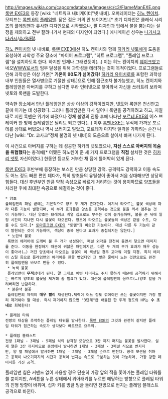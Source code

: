 http://images.wikia.com/capcomdatabase/images/c/c3/FlameManEXE.png
[[록맨 EXE3]]의 등장 [wiki: "네트워크 내비게이터"넷 내비]. 오퍼레이터는 [[히노 켄이치]]. 모티프는 [[록맨 6]]의 [[플레임맨]]. 닮은 점은 거의 안 보이지만.[* 초기 디자인은 클래식 시리즈의 플레임맨과 유사한 디자인으로 시작했으나, 팔 디자인과 입에서 불을 뿜는다는 설정을 제외하고 전부 잘려나가서 현재의 디자인이 되었다.]
애니메이션 성우는 [[나가사코 타카시]]/[[추가바람]].

[[히노 켄이치]]의 넷 내비로, [[록맨 EXE3]]에선 히노 켄이치와 함께 [[히카리 넷토]]에게 도움을 요청하여 과학성 주요 장소에 "파이어 프로그램", "히트 프로그램", "플레임 프로그램"을 설치하도록 한다. 하지만 언제나 그래왔듯이(…) 이는 히노 켄이치의 [[훼이크]]였고 네오[[WWW]]로서의 임무 달성을 위해 과학성을 테러하는 것이 목적이었다. 프로그램들로 인해 과학성은 이상 기온[* '''기온이 90도가 넘어갔다!''' [[히카리 유이치로]]를 포함한 과학성 내부 인원들은 열사병으로 기절한 상태.]으로 인해 접근조차 불가능했고, 히노 켄이치와 플레임맨은 아버지를 구하고 싶다면 우라 인터넷으로 찾아와서 자신을 쓰러트려 보라며 넷토와 록맨을 도발한다. 

약속한 장소에서 만난 플레임맨은 상상 이상의 강적이었지만, 넷토와 록맨은 천신만고 끝에 이기는 데 성공했다. 그러나 플레임맨은 다시 일어나 록맨을 공격하려고 하고, 지칠 대로 지친 록맨은 위기에 빠졌으나 정체 불명의 진동 후에 나타난 [[포르테.EXE]]의 어스 브레이커 한 방에 플레임맨은 딜리트 되고 만다(…) 이후 [[록맨.EXE]]는 무적에 가까운 포르테를 상대로 버텼으나 역시 쓰러지고 말았고, 포르테가 마지막 일격을 가하려는 순간 나타난 [wiki: "Dr. 코사크"정체 불명의 넷 내비]의 도움으로 살아서 빠져 나가게 된다.

이 사건으로 아버지를 구하는 데 성공한 히카리 넷토였으나, '''자신 스스로 아버지의 목숨을 위협했다'''는 충격에[* 어쨌든 히노켄이 준 세 가지 프로그램을 '''직접''' 설치한 것은 [[히카리 넷토]] 자신이었다.] 한동안 등교도 거부한 채 집에 틀어박혀 있게 된다.

[[록맨 EXE3]] 후반부에 등장하는 보스인 만큼 상당한 강적. 공격력도 강력하고 이동 속도도 어느 정도 빠른 편인 데다가, 특히 양초들의 유틸성이 좋아서 처음 상대해보면 상당히 힘들다. 대신 후반부인 만큼 약점 속성으로 빠르게 처리하는 것이 용이하므로 양초들을 처리한 후에 최대한 속공으로 해결하는 것이 좋다.

 * 양초
 플레임맨의 패널 끝에는 기본적으로 양초 두 개가 존재한다. 여기서 타오르는 불꽃 색상에 따라 다른 기능이 발현되며, 이 부가 효과들은 양초를 공격하는 것으로 불을 꺼서 멈추는 것이 가능하다. 대신 양초는 브레이크 계열 칩으로도 부수는 것이 불가능하며, 불을 끈 뒤에 일정 시간이 지나면 다시 불꽃이 타오른다. 양초에 타오르는 불꽃들의 색상은 같을 수도, 다를 수도 있다.[* [[토마호크맨.EXE]]의 "토템"과 비슷한 기능이다. 대신 다른 두 기능이 같이 발현되는 것이 가능하며, 색상이 중복 된다고 효과가 중첩되지는 않는다.]
  * 노란색 불꽃
  록맨의 에리어에 도깨비 불 두 개가 생성되어, 패널 외각을 천천히 돌면서 닿으면 데미지를 준다. 이동을 한정하기 때문에 귀찮은 패턴이지만, 다른 두 개의 부가 효과가 매우 성능이 좋아서(…) 꺼진 양초에서 타오르는 불꽃이 이 색상일 경우 고마워 미칠 지경. 특히 에리어 스틸 등으로 플레임맨의 에리어를 한줄 뺏었다면 그 뺏은 줄에서 노는 것만으로도 완전히 플레임맨을 바보로 만들 수 있다.
  * 녹색 불꽃
  플레임맨이 '''무적'''상태가 된다. 말 그대로 어떤 데미지도 주지 못하기 때문에 공격하기 위해서는 빠르게 양초의 불꽃을 제거해 줄 필요가 있다. 대신에 플레임맨이 몸으로(…)양초 앞을 가려버리면 난감하다.
  * 붉은색 불꽃
  플레임맨의 체력이 '''매우 빨리''' 재생된다.체력이 어느 정도 깎여야만 쓰는 불꽃이지만 가장 빨리 제거해야 할 대상. 즉시 제거하지 않으면 "3단계"급 배틀칩 한 두개 정도의 HP는 '''수 초 내'''로 회복한다!

 * 플레임 타워
 전방의 대상을 추적하는 플레임 타워를 발사한다. [[록맨 EXE]]의 그것과 완전히 같지만 플레임 타워가 접근하는 속도가 생각보다 빠르므로 요주의. 

 * 플레임 블래스트
 전방 1패널 - 3패널 - 5패널 식의 삼각형 모양으로 3칸 까지 퍼지는 불꽃을 발사한다. 실제 열은 3칸 까지이므로 중앙에서 발사하면 1패널 - 3패널 - 3패널 식으로 번지지만, 양 옆 패널에서 발사하면 1패널 - 2패널 - 3패널 순으로 번진다. 공격 모션을 취하고 공격이 나오기까지의 시간과 공격이 번지는 속도로 구분하는 것이 가능하며, 가장 강한 데미지를 가진 공격.


플레임맨 칩은 커맨드 없이 사용할 경우 단순히 가장 앞의 적을 쫓아가는 플레임 타워를 쓸 뿐이지만, A버튼을 누른 상태에서 위아래키를 누르면 해당하는 방향으로 플레임 타워의 진행 방향이 바뀌며, 십자 키를 빙글 빙글 돌리면 전방으로 번지는 플레임 블래스트 공격으로 바뀐다.
